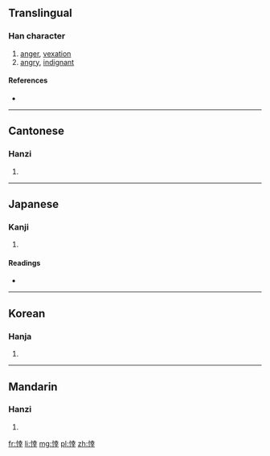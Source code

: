 ==Translingual==

===Han character===
{{Han char|rn=61|rad=心|as=08|sn=11|four=9404<sub>1</sub>|canj=心土廿十 (PGTJ)}}

# [[anger]], [[vexation]]
# [[angry]], [[indignant]]

====References====
* {{Han ref|kx=0389.120|dkj=10737|dj=0722.170|hdz=42313.050|uh=60BB|ud=24763|bh=B1A2|bd=45474}}

----

==Cantonese==

===Hanzi===
{{yue-hanzi|jyut=|y=hang6}}

# {{defn|lang=yue|sort=心08}}

----

==Japanese==

===Kanji===
{{ja-kanji|grade=|rs=心08}}

# {{defn|lang=ja|sort=心08}}

====Readings====
* {{ja-readings|on=[[けい]] (kei), [[ぎょう]] (gyō), [[こう]] (kō)|kun=[[もとる]] (motoru)}}

----

==Korean==

===Hanja===
{{ko-hanja|hangeul=행|eumhun=|rv=haeng|mr=haeng|y=hayng}}

# {{defn|lang=ko|sort=心08}}

----

==Mandarin==

===Hanzi===
{{cmn-hanzi|pin=[[xìng]] ([[xing4]])|wg=hsing<sup>4</sup>}}

# {{defn|lang=cmn|sort=心08}}

[[fr:悻]]
[[li:悻]]
[[mg:悻]]
[[pl:悻]]
[[zh:悻]]